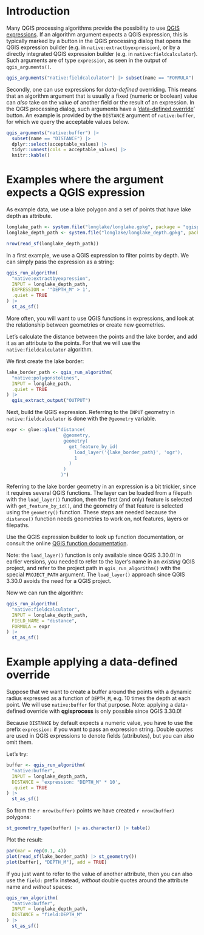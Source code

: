 # Introduction

Many QGIS processing algorithms provide the possibility to use [QGIS expressions](https://docs.qgis.org/latest/en/docs/user_manual/expressions/index.html).
If an algorithm argument expects a QGIS expression, this is typically marked by a button in the QGIS processing dialog that opens the QGIS expression builder (e.g. in `native:extractbyexpression`), or by a directly integrated QGIS expression builder (e.g. in `native:fieldcalculator`).
Such arguments are of type `expression`, as seen in the output of `qgis_arguments()`.
  
```r
qgis_arguments("native:fieldcalculator") |> subset(name == "FORMULA")
```

Secondly, one can use expressions for _data-defined_ overriding.
This means that an algorithm argument that is usually a fixed (numeric or boolean) value can _also_ take on the value of another field or the result of an expression.
In the QGIS processing dialog, such arguments have a '[data-defined override](https://docs.qgis.org/latest/en/docs/user_manual/introduction/general_tools.html#data-defined)' button.
An example is provided by the `DISTANCE` argument of `native:buffer`, for which we query the acceptable values below.

```r
qgis_arguments("native:buffer") |> 
  subset(name == "DISTANCE") |> 
  dplyr::select(acceptable_values) |> 
  tidyr::unnest(cols = acceptable_values) |> 
  knitr::kable()
```

# Examples where the argument expects a QGIS expression

As example data, we use a lake polygon and a set of points that have lake depth as attribute.

```r
longlake_path <- system.file("longlake/longlake.gpkg", package = "qgisprocess")
longlake_depth_path <- system.file("longlake/longlake_depth.gpkg", package = "qgisprocess")
```

```r
nrow(read_sf(longlake_depth_path))
```

In a first example, we use a QGIS expression to filter points by depth.
We can simply pass the expression as a string:

```r
qgis_run_algorithm(
  "native:extractbyexpression",
  INPUT = longlake_depth_path,
  EXPRESSION = '"DEPTH_M" > 1',
  .quiet = TRUE
) |>
  st_as_sf()
```

More often, you will want to use QGIS functions in expressions, and look at the relationship between geometries or create new geometries.

Let's calculate the distance between the points and the lake border, and add it as an attribute to the points.
For that we will use the `native:fieldcalculator` algorithm.

We first create the lake border:

```r
lake_border_path <- qgis_run_algorithm(
  "native:polygonstolines", 
  INPUT = longlake_path,
  .quiet = TRUE
) |> 
  qgis_extract_output("OUTPUT")
```

Next, build the QGIS expression.
Referring to the `INPUT` geometry in `native:fieldcalculator` is done with the `@geometry` variable.

```r
expr <- glue::glue("distance(
                     @geometry, 
                     geometry(
                       get_feature_by_id(
                         load_layer('{lake_border_path}', 'ogr'), 
                         1
                       )
                     )
                    )")
```

Referring to the lake border geometry in an expression is a bit trickier, since it requires several QGIS functions.
The layer can be loaded from a filepath with the `load_layer()` function, then the first (and only) feature is selected with `get_feature_by_id()`, and the geometry of that feature is selected using the `geometry()` function.
These steps are needed because the `distance()` function needs geometries to work on, not features, layers or filepaths.

Use the QGIS expression builder to look up function documentation, or consult the online [QGIS function documentation](https://docs.qgis.org/latest/en/docs/user_manual/expressions/functions_list.html).

Note: the `load_layer()` function is only available since QGIS 3.30.0!
In earlier versions, you needed to refer to the layer's name in an _existing_ QGIS project, and refer to the project path in `qgis_run_algorithm()` with the special `PROJECT_PATH` argument.
The `load_layer()` approach since QGIS 3.30.0 avoids the need for a QGIS project.

Now we can run the algorithm:

```r
qgis_run_algorithm(
  "native:fieldcalculator",
  INPUT = longlake_depth_path,
  FIELD_NAME = "distance",
  FORMULA = expr
) |> 
  st_as_sf()
```

# Example applying a data-defined override

Suppose that we want to create a buffer around the points with a dynamic radius expressed as a function of `DEPTH_M`, e.g. 10 times the depth at each point.
We will use `native:buffer` for that purpose.
Note: applying a data-defined override with **qgisprocess** is only possible since QGIS 3.30.0!

Because `DISTANCE` by default expects a numeric value, you have to use the prefix `expression:` if you want to pass an expression string.
Double quotes are used in QGIS expressions to denote fields (attributes), but you can also omit them.

Let's try:

```r
buffer <- qgis_run_algorithm(
  "native:buffer",
  INPUT = longlake_depth_path,
  DISTANCE = 'expression: "DEPTH_M" * 10',
  .quiet = TRUE
) |> 
  st_as_sf()
```

So from the `r nrow(buffer)` points we have created `r nrow(buffer)` polygons:

```r
st_geometry_type(buffer) |> as.character() |> table()
```

Plot the result:

```r
par(mar = rep(0.1, 4))
plot(read_sf(lake_border_path) |> st_geometry())
plot(buffer[, "DEPTH_M"], add = TRUE)
```

If you just want to refer to the value of another attribute, then you can also use the `field:` prefix instead, _without_ double quotes around the attribute name and _without_ spaces:

```r
qgis_run_algorithm(
  "native:buffer",
  INPUT = longlake_depth_path,
  DISTANCE = "field:DEPTH_M"
) |> 
  st_as_sf()
```



